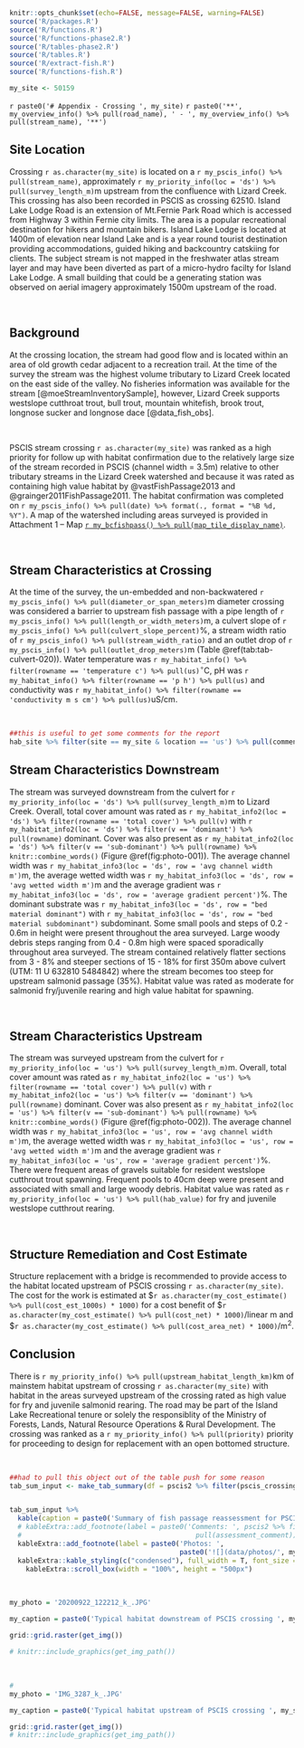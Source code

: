 
```r
knitr::opts_chunk$set(echo=FALSE, message=FALSE, warning=FALSE)
source('R/packages.R')
source('R/functions.R')
source('R/functions-phase2.R')
source('R/tables-phase2.R')
source('R/tables.R')
source('R/extract-fish.R')
source('R/functions-fish.R')


```



```r
my_site <- 50159
```


`r paste0('# Appendix - Crossing ', my_site)`{-} 
`r paste0('**', my_overview_info() %>% pull(road_name), ' - ', my_overview_info() %>% pull(stream_name), '**')`


## Site Location {-}

Crossing `r as.character(my_site)` is located on a `r my_pscis_info() %>% pull(stream_name)`, approximately `r my_priority_info(loc = 'ds') %>% pull(survey_length_m)`m upstream from the confluence with Lizard Creek. This crossing has also been recorded in PSCIS as crossing 62510.  Island Lake Lodge Road is an extension of Mt.Fernie Park Road which is accessed from Highway 3 within Fernie city limits.  The area is a popular recreational destination for hikers and mountain bikers.  Island Lake Lodge is located at 1400m of elevation near Island Lake and is a year round tourist destination providing accommodations, guided hiking and backcountry catskiing for clients. The subject stream is not mapped in the freshwater atlas stream layer and may have been diverted as part of a micro-hydro facilty for Island Lake Lodge.  A small building that could be a generating station was observed on aerial imagery approximately 1500m upstream of the road.


<br>

## Background {-}

At the crossing location, the stream had good flow and is located within an area of old growth cedar adjacent to a recreation trail. At the time of the survey the stream was the highest volume tributary to Lizard Creek located on the east side of the valley. No fisheries information was available for the stream [@moeStreamInventorySample], however, Lizard Creek supports westslope cutthroat trout, bull trout, mountain whitefish, brook trout, longnose sucker and longnose dace [@data_fish_obs].

<br>

PSCIS stream crossing `r as.character(my_site)` was ranked as a high priority for follow up with habitat confirmation due to the relatively large size of the stream recorded in PSCIS (channel width = 3.5m) relative to other tributary streams in the Lizard Creek watershed and because it was rated as containing high value habitat by @vastFishPassage2013 and @grainger2011FishPassage2011. The habitat confirmation was completed on `r my_pscis_info() %>% pull(date) %>% format(., format = "%B %d, %Y")`. A map of the watershed including areas surveyed is provided in Attachment 1 – Map [`r my_bcfishpass() %>% pull(map_tile_display_name)`](`r my_mapsheet()`).

<br>

## Stream Characteristics at Crossing {-}

At the time of the survey, the un-embedded and non-backwatered `r my_pscis_info() %>% pull(diameter_or_span_meters)`m diameter crossing was considered a barrier to upstream fish passage with a pipe length of `r my_pscis_info() %>% pull(length_or_width_meters)`m, a culvert slope of `r my_pscis_info() %>% pull(culvert_slope_percent)`%, a stream width ratio of `r my_pscis_info() %>% pull(stream_width_ratio)` and an outlet drop of `r my_pscis_info() %>% pull(outlet_drop_meters)`m (Table \@ref(tab:tab-culvert-020)). Water temperature was `r my_habitat_info() %>% filter(rowname == 'temperature c') %>% pull(us)`$^\circ$C, pH was `r my_habitat_info() %>% filter(rowname == 'p h') %>% pull(us)` and conductivity was `r my_habitat_info() %>% filter(rowname == 'conductivity m s cm') %>% pull(us)`uS/cm.  

<br>


```r
##this is useful to get some comments for the report
hab_site %>% filter(site == my_site & location == 'us') %>% pull(comments)

```
## Stream Characteristics Downstream {-}

The stream was surveyed downstream from the culvert for `r my_priority_info(loc = 'ds') %>% pull(survey_length_m)`m to Lizard Creek. Overall, total cover amount was rated as `r my_habitat_info2(loc = 'ds') %>% filter(rowname == 'total cover') %>% pull(v)` with  `r my_habitat_info2(loc = 'ds') %>% filter(v == 'dominant') %>% pull(rowname)` dominant. Cover was also present as `r my_habitat_info2(loc = 'ds') %>% filter(v == 'sub-dominant') %>% pull(rowname) %>% knitr::combine_words()` (Figure \@ref(fig:photo-001)). The average channel width was `r my_habitat_info3(loc = 'ds', row = 'avg channel width m')`m, the average wetted width was `r my_habitat_info3(loc = 'ds', row = 'avg wetted width m')`m and the average gradient was `r my_habitat_info3(loc = 'ds', row = 'average gradient percent')`%.  The dominant substrate was `r my_habitat_info3(loc = 'ds', row = "bed material dominant")` with `r my_habitat_info3(loc = 'ds', row = "bed material subdominant")` subdominant. Some small pools and steps of 0.2 - 0.6m in height were present throughout the area surveyed. Large woody debris steps ranging from 0.4 - 0.8m high were spaced sporadically throughout area surveyed.  The stream contained relatively flatter sections from 3 - 8% and steeper sections of 15 - 18% for first 350m above culvert (UTM: 11 U 632810 5484842) where the stream becomes too steep for upstream salmonid passage (35%). Habitat value was rated as moderate for salmonid fry/juvenile rearing and high value habitat for spawning.  

<br>

## Stream Characteristics Upstream {-}

The stream was surveyed upstream from the culvert for `r my_priority_info(loc = 'us') %>% pull(survey_length_m)`m. Overall, total cover amount was rated as `r my_habitat_info2(loc = 'us') %>% filter(rowname == 'total cover') %>% pull(v)` with  `r my_habitat_info2(loc = 'us') %>% filter(v == 'dominant') %>% pull(rowname)` dominant. Cover was also present as `r my_habitat_info2(loc = 'us') %>% filter(v == 'sub-dominant') %>% pull(rowname) %>% knitr::combine_words()` (Figure \@ref(fig:photo-002)). The average channel width was `r my_habitat_info3(loc = 'us', row = 'avg channel width m')`m, the average wetted width was `r my_habitat_info3(loc = 'us', row = 'avg wetted width m')`m and the average gradient was `r my_habitat_info3(loc = 'us', row = 'average gradient percent')`%.  There were frequent areas of gravels suitable for resident westslope cutthrout trout spawning.  Frequent pools to 40cm deep were present and associated with small and large woody debris. Habitat value was rated as `r my_priority_info(loc = 'us') %>% pull(hab_value)` for fry and juvenile westslope cutthrout rearing. 


<br>

## Structure Remediation and Cost Estimate {-}

Structure replacement with a bridge is recommended to provide access to the habitat located upstream of PSCIS crossing `r as.character(my_site)`.  The cost for the work is estimated at \$`r as.character(my_cost_estimate() %>% pull(cost_est_1000s) * 1000)` for a cost benefit of \$`r as.character(my_cost_estimate() %>% pull(cost_net) * 1000)`/linear m and \$`r as.character(my_cost_estimate() %>% pull(cost_area_net) * 1000)`/m^2^.


## Conclusion {-}

There is `r my_priority_info() %>% pull(upstream_habitat_length_km)`km of mainstem habitat upstream of crossing `r as.character(my_site)` with habitat in the areas surveyed upstream of the crossing rated as high value for fry and juvenile salmonid rearing. The road may be part of the Island Lake Recreational tenure or solely the responsiblity of the Ministry of Forests, Lands, Natural Resource Operations & Rural Development. The crossing was ranked as a `r my_priority_info() %>% pull(priority)` priority for proceeding to design for replacement with an open bottomed structure.

<br>

```r
##had to pull this object out of the table push for some reason
tab_sum_input <- make_tab_summary(df = pscis2 %>% filter(pscis_crossing_id == my_site))


tab_sum_input %>% 
  kable(caption = paste0('Summary of fish passage reassessment for PSCIS crossing ', my_site, '.')) %>% 
  # kableExtra::add_footnote(label = paste0('Comments: ', pscis2 %>% filter(pscis_crossing_id == my_site) %>%
  #                                           pull(assessment_comment)), notation = 'none') %>% #this grabs the comments out
  kableExtra::add_footnote(label = paste0('Photos: ', 
                                          paste0('![](data/photos/', my_site, '/crossing_all.JPG)')), notation = 'none') %>% 
  kableExtra::kable_styling(c("condensed"), full_width = T, font_size = 11) %>%
    kableExtra::scroll_box(width = "100%", height = "500px")

```



<br>

```r
my_photo = '20200922_122212_k_.JPG'

my_caption = paste0('Typical habitat downstream of PSCIS crossing ', my_site, '.')

grid::grid.raster(get_img())

# knitr::include_graphics(get_img_path())
```

<br>

```r

# 
my_photo = 'IMG_3287_k_.JPG'

my_caption = paste0('Typical habitat upstream of PSCIS crossing ', my_site, '.')

grid::grid.raster(get_img())
# knitr::include_graphics(get_img_path())
```

